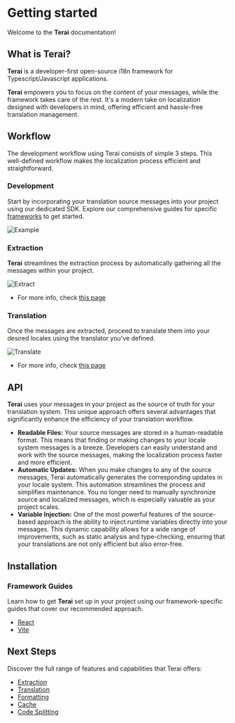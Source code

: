 
# Getting started

Welcome to the **Terai** documentation!

## What is Terai?

**Terai** is a developer-first open-source i18n framework for
Typescript/Javascript applications.

**Terai** empowers you to focus on the content of your messages, while the
framework takes care of the rest. It's a modern take on localization designed
with developers in mind, offering efficient and hassle-free translation
management.

## Workflow

The development workflow using Terai consists of simple 3 steps. This
well-defined workflow makes the localization process efficient and
straightforward.

<Steps>

### Development

Start by incorporating your translation source messages into your project using our dedicated SDK. Explore our comprehensive guides for specific [frameworks](/docs/overview/getting-started#framework-guides) to get started.

![Example](/example.png)

### Extraction

**Terai** streamlines the extraction process by automatically gathering all the
messages within your project.

![Extract](/extract.gif)

- For more info, check [this page](/docs/concepts/extraction)

### Translation

Once the messages are extracted, proceed to translate them into your desired
locales using the translator you've defined.

![Translate](/translate.gif)

- For more info, check [this page](/docs/concepts/translation)

</Steps>

## API

**Terai** uses your messages in your project as the source of truth for your translation system.
This unique approach offers several advantages that significantly enhance the
efficiency of your translation workflow.

- **Readable Files:** Your source messages are stored in a human-readable
  format. This means that finding or making changes to your locale system
  messages is a breeze. Developers can easily understand and work with the
  source messages, making the localization process faster and more efficient.
- **Automatic Updates:** When you make changes to any of the source messages,
  Terai automatically generates the corresponding updates in your locale system.
  This automation streamlines the process and simplifies maintenance. You no
  longer need to manually synchronize source and localized messages, which is
  especially valuable as your project scales.
- **Variable Injection:** One of the most powerful features of the source-based
  approach is the ability to inject runtime variables directly into your
  messages. This dynamic capability allows for a wide range of improvements,
  such as static analysis and type-checking, ensuring that your translations are
  not only efficient but also error-free.

## Installation

### Framework Guides

Learn how to get **Terai** set up in your project using our framework-specific
guides that cover our recommended approach.

- [React](/docs/usage/react)
- [Vite](/docs/usage/vite)

## Next Steps

Discover the full range of features and capabilities that Terai offers:

- [Extraction](/docs/concepts/extraction)
- [Translation](/docs/concepts/translation)
- [Formatting](/docs/concepts/formatting)
- [Cache](/docs/concepts/cache)
- [Code Splitting](/docs/concepts/code-splitting)
